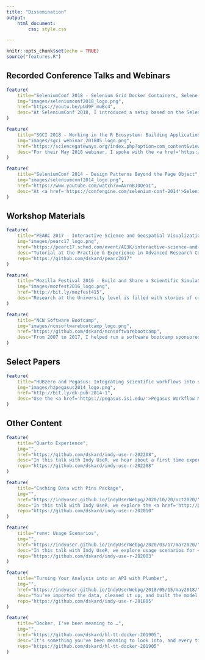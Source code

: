 ```yaml
---
title: "Dissemination"
output:
    html_document:
        css: style.css

---
```


```r
knitr::opts_chunk$set(echo = TRUE)
source("features.R")
```

## Recorded Conference Talks and Webinars

```r
feature(
    title="SeleniumConf 2018 - Selenium Grid Docker Containers, Selene and pytest",
    img="images/seleniumconf2018_logo.png",
    href="https://youtu.be/pUd9F_muBc4",
    desc="At SeleniumConf 2018, I introduced a setup based on the Selenium project's Selenium Grid Docker images, a Python library named Selene, and the pytest framework that is easy to maintain, version, upgrade, and distribute to members of your development team.<br/><br/>Watch it on YouTube: <a href='https://youtu.be/pUd9F_muBc4'>https://youtu.be/pUd9F_muBc4</a>"
)

feature(
    title="SGCI 2018 - Working in the R Ecosystem: Building Applications & Content for Your Gateway",
    img="images/sgci_webinar_201805_logo.png",
    href="https://sciencegateways.org/index.php?option=com_content&view=article&id=430:rstudio-open-source-solutions-for-gateways&catid=32:w",
    desc="For their May 2018 webinar, I spoke with the <a href='https://sciencegateways.org/home'>Science Gateways Community Institute (SGCI)</a> about how to use the <a href='https://shiny.rstudio.com/'>Shiny</a>, <a href='https://www.rplumber.io/'>Plumber</a>, and <a href='https://rmarkdown.rstudio.com/'>R Markdown</a> libraries to build static and dynamic, <a href='https://www.r-project.org/'>R</a> based, content that can be published on a science gateway. <br/><br/>SGCI Webinar Website: <a href='https://sciencegateways.org/index.php?option=com_content&view=article&id=430:rstudio-open-source-solutions-for-gateways&catid=32:w'>https://sciencegateways.org/index.php?option=com_content&view=article&id=430:rstudio-open-source-solutions-for-gateways&catid=32:w</a><br/>Watch it on YouTube: <a href='https://www.youtube.com/watch?v=8_N_EnXPv8k'>https://www.youtube.com/watch?v=8_N_EnXPv8k</a><br/>Examples, Links, Slides: <a href='https://github.com/dskard/sgci-201805'>https://github.com/dskard/sgci-201805</a>"
)

feature(
    title="SeleniumConf 2014 - Design Patterns Beyond the Page Object",
    img="images/seleniumconf2014_logo.png",
    href="https://www.youtube.com/watch?v=AVrnBJDQeaI",
    desc="At <a href='https://confengine.com/selenium-conf-2014'>SeleniumConf 2014</a>, their first year in India, I spoke about three design patterns you should be using once you understand the Page Object: WebForm Pattern, ItemList Pattern, and IframeWrap Pattern.<br/><br/>Watch it on YouTube: <a href='https://www.youtube.com/watch?v=AVrnBJDQeaI'>https://www.youtube.com/watch?v=AVrnBJDQeaI</a><br/>Download the slides: <a href='https://github.com/dskard/seleniumconf2014'>https://github.com/dskard/seleniumconf2014</a>"
)

```



## Workshop Materials

```r
feature(
    title="PEARC 2017 - Interactive Science and Geospatial Visualization Tools for HUBzero Science Gateways",
    img="images/pearc17_logo.png",
    href="https://pearc17.sched.com/event/AQ3K/interactive-science-and-geospatial-visualization-tools-for-hubzero-science-gateways",
    desc="Tutorial at the Practice & Experience in Advanced Research Computing Conference about capabilities added to the <a href='https://hubzero.org'>HUBzero Platform</a> to support geospatial researchers. Collaborated with Kevin Wojkovich to develop presentation slides and a tutorial centered around building, running, and deploying R based applications (Shiny, R Markdown, RStudio IDE) on the HUB. Kevin presented the material and ran the tutorial.<br/><br/>Tutorial Instuctions: <a href='./files/pearc17_incip_means_tutorial_instr.nb.html'>pearc17_incip_means_tutorial_instr.nb.html</a><br/>Tutorial Solution: <a href='./files/pearc17_incip_means_tutorial_soln.html'>pearc17_incip_means_tutorial_soln.html</a>",
    repo="https://github.com/dskard/pearc2017"
)

feature(
    title="Mozilla Festival 2016 - Build and Share a Scientific Simulation",
    img="images/mozfest2016_logo.png",
    href="http://bit.ly/mozfest415",
    desc="Research at the University level is filled with stories of code being passed down from grad student to grad student and referenced in papers but rarely being used by others outside of the original research team. In this workshop participants learned about what resources the <a href='https://hubzero.org'>HUBzero Platform</a> provides to help disseminate that research code, with a web or desktop style graphical user interface, to the world so it can be used by others and built upon in an Open Source ecosystem.<br/><br/>Workshop notes and presentations links: <s><a href='http://bit.ly/mozfest415'>http://bit.ly/mozfest415</a></s> (old link)"
)

feature(
    title="NCN Software Bootcamp",
    img="images/ncnsoftwarebootcamp_logo.png",
    href="https://github.com/dskard/ncnsoftwarebootcamp",
    desc="From 2007 to 2017, I helped run a software bootcamp sponsored by the <a href='https://nanohub.org/groups/ncn/'>Network for Computational Nanotechnology (NCN)</a>. The 3-5 day workshop was geared toward getting the summer students, participating in the <a href='https://engineering.purdue.edu/Engr/Research/SURF'>SURF</a> program, familiar with good programming practices, debugging skills, the <a href='http://rappture.org'>Rappture Toolkit</a>, source code repositories, and how to publish simulation tools on <a href='https://nanohub.org'>nanohub.org</a>. I've also run this workshop at <a href='http://illinois.edu/'>several</a> <a href='http://ucmerced.edu/'>other</a> <a href='https://www.nsu.edu/'>universities</a> and parts of it at <a href='https://hubzero.org/hubbub'>conferences</a>.<br/><br/>Workshop materials:<a href='https://github.com/dskard/ncnsoftwarebootcamp'>https://github.com/dskard/ncnsoftwarebootcamp</a>"
)

```

## Select Papers

<!--
* HUBzero and Pegasus: Integrating scientific workflows into science gateways - http://bit.ly/dk-pub-2014-1
-->

```r
feature(
    title="HUBzero and Pegasus: Integrating scientific workflows into science gateways",
    img="images/hzpegasus2014_logo.png",
    href="http://bit.ly/dk-pub-2014-1",
    desc="Use the <a href='https://pegasus.isi.edu/'>Pegasus Workflow Management System</a> from within the HUBzero Platform tool containers, inside your simulation tool, or on the command line!<br/><br/>Read the paper: <a href='http://bit.ly/dk-pub-2014-1'>http://bit.ly/dk-pub-2014-1</a>"
)
```

## Other Content

<!--
* Caching Data with Pins Package - https://indyuser.github.io/IndyUserWebpg/2020/10/20/oct2020/
-->


```r
feature(
    title="Quarto Experience",
    img="",
    href="https://github.com/dskard/indy-use-r-202208",
    desc="In this talk with Indy UseR, we hear about a first time experience using <a href='https://quarto.org/'>Quarto</a>, an open-source scientific and technical publishing system built on <a href='https://pandoc.org/'>Pandoc</a>. For this talk, I try using what I learned to write the presentation using Quarto.<br/><br/>Watch it on YouTube: <a href='https://www.youtube.com/watch?v=L25Iuw6z0Ik'>https://www.youtube.com/watch?v=L25Iuw6z0Ik</a>",
    repo="https://github.com/dskard/indy-use-r-202208"
)

feature(
    title="Caching Data with Pins Package",
    img="",
    href="https://indyuser.github.io/IndyUserWebpg/2020/10/20/oct2020/",
    desc="In this talk with Indy UseR, we explore the <a href='http://pins.rstudio.com/'>pins</a> package. The pins package allows users to save and retrieve data to and from “boards” that can be reused locally or shared with other when used with external services like Github, Kaggle, AWS S3, Google Cloud, Azure, Digital Ocean, or RStudio Connect. We take a look at the core functions of the pins package.<br/><br/>Watch it on YouTube: <a href='https://www.youtube.com/watch?v=qva4UmXk_u4'>https://www.youtube.com/watch?v=qva4UmXk_u4</a>",
    repo="https://github.com/dskard/indy-use-r-202010"
)

feature(
    title="renv: Usage Scenarios",
    img="",
    href="https://indyuser.github.io/IndyUserWebpg/2020/03/17/mar2020/",
    desc="In this talk with Indy UseR, we explore usage scenarios for <a href='https://rstudio.github.io/renv/'>renv</a>, an R package that helps create portable and reproducible development environments.<br/><br/>Watch it on YouTube: <a href='https://youtu.be/r6r6AdBMY2Y?t=1230'>https://youtu.be/r6r6AdBMY2Y?t=1230</a>",
    repo="https://github.com/dskard/indy-use-r-202003"
)

feature(
    title="Turning Your Analysis into an API with Plumber",
    img="",
    href="https://indyuser.github.io/IndyUserWebpg/2018/05/15/may2018/",
    desc="You’ve imported the data, cleaned it up, and built the model. Your next step is to communicate your findings with others. Typically this would mean writing a report or building a web application so other people could visualize how the model works, but sometime your Communicate step is someone else’s Import step. In this talk, we’ll explore how to expose your analysis to others in a programmatic way by using HTTP APIs built with the Plumber library. Our conversation will include a high level overview of how HTTP works, code based examples of building an API, and how to use that API from different programming languages.",
    repo="https://github.com/dskard/indy-use-r-201805"
)

feature(
    title="Docker, I've been meaning to …",
    img="",
    href="https://github.com/dskard/hl-tt-docker-201905",
    desc="It's something you've been meaning to look into, and every time you're ready to explore, something else comes up. That's life! Luckily, I have put together this quick primer presentation for the May 18, 2019 HackLafayette Thunder Talks that covers where Docker stands in the soup of virtualization setups out there, which commands you should probably know about to be productive, and an example of packaging up an application so it can be shared with others.<br/><br/>Examples, Links, Slides: <a href='https://github.com/dskard/hl-tt-docker-201905'>https://github.com/dskard/hl-tt-docker-201905</a>",
    repo="https://github.com/dskard/hl-tt-docker-201905"
)
```
